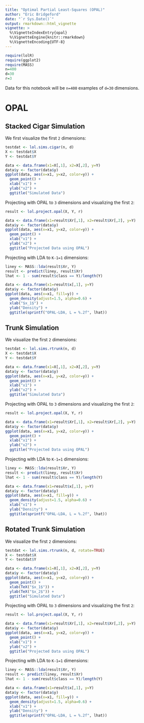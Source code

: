 ```yaml
---
title: "Optimal Partial Least-Squares (OPAL)"
author: "Eric Bridgeford"
date: "`r Sys.Date()`"
output: rmarkdown::html_vignette
vignette: >
  %\VignetteIndexEntry{opal}
  %\VignetteEngine{knitr::rmarkdown}
  %\VignetteEncoding{UTF-8}
---
```


```r
require(lolR)
require(ggplot2)
require(MASS)
n=400
d=30
r=3
```

Data for this notebook will be `n=400` examples of `d=30` dimensions.

# OPAL

## Stacked Cigar Simulation


We first visualize the first `2` dimensions:

```r
testdat <- lol.sims.cigar(n, d)
X <- testdat$X
Y <- testdat$Y

data <- data.frame(x1=X[,1], x2=X[,2], y=Y)
data$y <- factor(data$y)
ggplot(data, aes(x=x1, y=x2, color=y)) +
  geom_point() +
  xlab("x1") +
  ylab("x2") +
  ggtitle("Simulated Data")
```

Projecting with OPAL to `3` dimensions and visualizing the first `2`:

```r
result <- lol.project.opal(X, Y, r)

data <- data.frame(x1=result$Xr[,1], x2=result$Xr[,2], y=Y)
data$y <- factor(data$y)
ggplot(data, aes(x=x1, y=x2, color=y)) +
  geom_point() +
  xlab("x1") +
  ylab("x2") +
  ggtitle("Projected Data using OPAL")
```

Projecting with LDA to `K-1=1` dimensions:

```r
liney <- MASS::lda(result$Xr, Y)
result <- predict(liney, result$Xr)
lhat <- 1 - sum(result$class == Y)/length(Y)

data <- data.frame(x1=result$x[,1], y=Y)
data$y <- factor(data$y)
ggplot(data, aes(x=x1, fill=y)) +
  geom_density(adjust=1.5, alpha=0.6) +
  xlab("$x_1$") +
  ylab("Density") +
  ggtitle(sprintf("OPAL-LDA, L = %.2f", lhat))
```

## Trunk Simulation

We visualize the first `2` dimensions:

```r
testdat <- lol.sims.rtrunk(n, d)
X <- testdat$X
Y <- testdat$Y

data <- data.frame(x1=X[,1], x2=X[,2], y=Y)
data$y <- factor(data$y)
ggplot(data, aes(x=x1, y=x2, color=y)) +
  geom_point() +
  xlab("x1") +
  ylab("x2") +
  ggtitle("Simulated Data")
```

Projecting with OPAL to `3` dimensions and visualizing the first `2`:

```r
result <- lol.project.opal(X, Y, r)

data <- data.frame(x1=result$Xr[,1], x2=result$Xr[,2], y=Y)
data$y <- factor(data$y)
ggplot(data, aes(x=x1, y=x2, color=y)) +
  geom_point() +
  xlab("x1") +
  ylab("x2") +
  ggtitle("Projected Data using OPAL")
```

Projecting with LDA to `K-1=1` dimensions:

```r
liney <- MASS::lda(result$Xr, Y)
result <- predict(liney, result$Xr)
lhat <- 1 - sum(result$class == Y)/length(Y)

data <- data.frame(x1=result$x[,1], y=Y)
data$y <- factor(data$y)
ggplot(data, aes(x=x1, fill=y)) +
  geom_density(adjust=1.5, alpha=0.6) +
  xlab("x1") +
  ylab("Density") +
  ggtitle(sprintf("OPAL-LDA, L = %.2f", lhat))
```

## Rotated Trunk Simulation

We visualize the first `2` dimensions:

```r
testdat <- lol.sims.rtrunk(n, d, rotate=TRUE)
X <- testdat$X
Y <- testdat$Y

data <- data.frame(x1=X[,1], x2=X[,2], y=Y)
data$y <- factor(data$y)
ggplot(data, aes(x=x1, y=x2, color=y)) +
  geom_point() +
  xlab(TeX("$x_1$")) +
  ylab(TeX("$x_2$")) +
  ggtitle("Simulated Data")
```

Projecting with OPAL to `3` dimensions and visualizing the first `2`:

```r
result <- lol.project.opal(X, Y, r)

data <- data.frame(x1=result$Xr[,1], x2=result$Xr[,2], y=Y)
data$y <- factor(data$y)
ggplot(data, aes(x=x1, y=x2, color=y)) +
  geom_point() +
  xlab("x1") +
  ylab("x2") +
  ggtitle("Projected Data using OPAL")
```

Projecting with LDA to `K-1=1` dimensions:

```r
liney <- MASS::lda(result$Xr, Y)
result <- predict(liney, result$Xr)
lhat <- 1 - sum(result$class == Y)/length(Y)

data <- data.frame(x1=result$x[,1], y=Y)
data$y <- factor(data$y)
ggplot(data, aes(x=x1, fill=y)) +
  geom_density(adjust=1.5, alpha=0.6) +
  xlab("x1") +
  ylab("Density") +
  ggtitle(sprintf("OPAL-LDA, L = %.2f", lhat))
```
